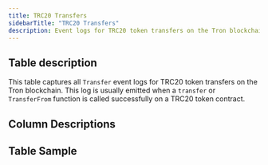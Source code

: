 ```yaml
---
title: TRC20 Transfers
sidebarTitle: "TRC20 Transfers"
description: Event logs for TRC20 token transfers on the Tron blockchain. 
---
```


## Table description

This table captures all `Transfer` event logs for TRC20 token transfers on the Tron blockchain.
This log is usually emitted when a `transfer` or `TransferFrom` function is called successfully on a TRC20 token contract.

## Column Descriptions


<ColumnDescriptions tableSchema="erc20_tron" tableName="evt_transfer" />

## Table Sample


<TableSample tableSchema="erc20_tron" tableName="evt_transfer" /> 
